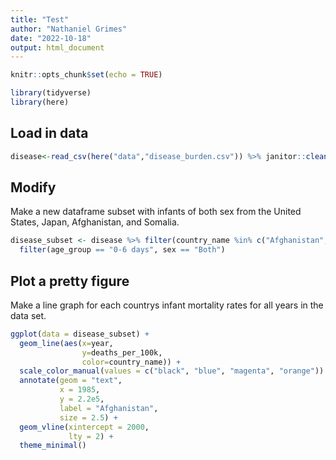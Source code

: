 ```yaml
---
title: "Test"
author: "Nathaniel Grimes"
date: "2022-10-18"
output: html_document
---
```


```r
knitr::opts_chunk$set(echo = TRUE)

library(tidyverse)
library(here)

```

## Load in data

```r
disease<-read_csv(here("data","disease_burden.csv")) %>% janitor::clean_names() %>% rename(deaths_per_100k=death_rate_per_100_000)

```

## Modify

Make a new dataframe subset with infants of both sex from the United States, Japan, Afghanistan, and Somalia.

```r
disease_subset <- disease %>% filter(country_name %in% c("Afghanistan", "United States", "Japan", "Somalia")) %>%
  filter(age_group == "0-6 days", sex == "Both")
```


## Plot a pretty figure

Make a line graph for each countrys infant mortality rates for all years in the data set.

```r
ggplot(data = disease_subset) +
  geom_line(aes(x=year, 
                y=deaths_per_100k, 
                color=country_name)) +
  scale_color_manual(values = c("black", "blue", "magenta", "orange")) +
  annotate(geom = "text",
           x = 1985,
           y = 2.2e5,
           label = "Afghanistan",
           size = 2.5) +
  geom_vline(xintercept = 2000,
             lty = 2) +
  theme_minimal()
```


